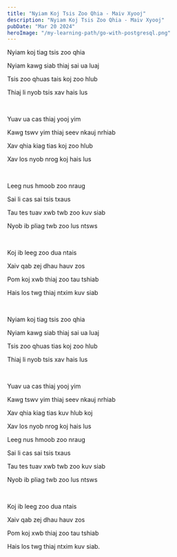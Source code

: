 ```yaml
---
title: "Nyiam Koj Tsis Zoo Qhia - Maiv Xyooj"
description: "Nyiam Koj Tsis Zoo Qhia - Maiv Xyooj"
pubDate: "Mar 20 2024"
heroImage: "/my-learning-path/go-with-postgresql.png"
---
```


Nyiam koj tiag tsis zoo qhia

Nyiam kawg siab thiaj sai ua luaj

Tsis zoo qhuas tais koj zoo hlub

Thiaj li nyob tsis xav hais lus

<br />

Yuav ua cas thiaj yooj yim

Kawg tswv yim thiaj seev nkauj nrhiab

Xav qhia kiag tias koj zoo hlub

Xav los nyob nrog koj hais lus

<br />

Leeg nus hmoob zoo nraug

Sai li cas sai tsis txaus

Tau tes tuav xwb twb zoo kuv siab

Nyob ib pliag twb zoo lus ntsws

<br />

Koj ib leeg zoo dua ntais

Xaiv qab zej dhau hauv zos

Pom koj xwb thiaj zoo tau tshiab

Hais los twg thiaj ntxim kuv siab

<br />

Nyiam koj tiag tsis zoo qhia

Nyiam kawg siab thiaj sai ua luaj

Tsis zoo qhuas tias koj zoo hlub

Thiaj li nyob tsis xav hais lus

<br />

Yuav ua cas thiaj yooj yim

Kawg tswv yim thiaj seev nkauj nrhiab

Xav qhia kiag tias kuv hlub koj

Xav los nyob nrog koj hais lus
<br />

Leeg nus hmoob zoo nraug

Sai li cas sai tsis txaus

Tau tes tuav xwb twb zoo kuv siab

Nyob ib pliag twb zoo lus ntsws

<br />

Koj ib leeg zoo dua ntais

Xaiv qab zej dhau hauv zos

Pom koj xwb thiaj zoo tau tshiab

Hais los twg thiaj ntxim kuv siab.
